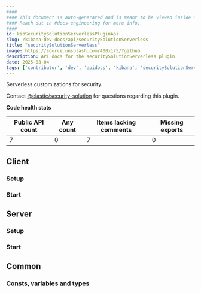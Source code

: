```yaml
---
####
#### This document is auto-generated and is meant to be viewed inside our experimental, new docs system.
#### Reach out in #docs-engineering for more info.
####
id: kibSecuritySolutionServerlessPluginApi
slug: /kibana-dev-docs/api/securitySolutionServerless
title: "securitySolutionServerless"
image: https://source.unsplash.com/400x175/?github
description: API docs for the securitySolutionServerless plugin
date: 2025-08-04
tags: ['contributor', 'dev', 'apidocs', 'kibana', 'securitySolutionServerless']
---
```


Serverless customizations for security.

Contact [@elastic/security-solution](https://github.com/orgs/elastic/teams/security-solution) for questions regarding this plugin.

**Code health stats**

| Public API count  | Any count | Items lacking comments | Missing exports |
|-------------------|-----------|------------------------|-----------------|
| 7 | 0 | 7 | 0 |

## Client

### Setup
<DocDefinitionList data={[securitySolutionServerlessObj.client.setup]}/>

### Start
<DocDefinitionList data={[securitySolutionServerlessObj.client.start]}/>

## Server

### Setup
<DocDefinitionList data={[securitySolutionServerlessObj.server.setup]}/>

### Start
<DocDefinitionList data={[securitySolutionServerlessObj.server.start]}/>

## Common

### Consts, variables and types
<DocDefinitionList data={securitySolutionServerlessObj.common.misc}/>


